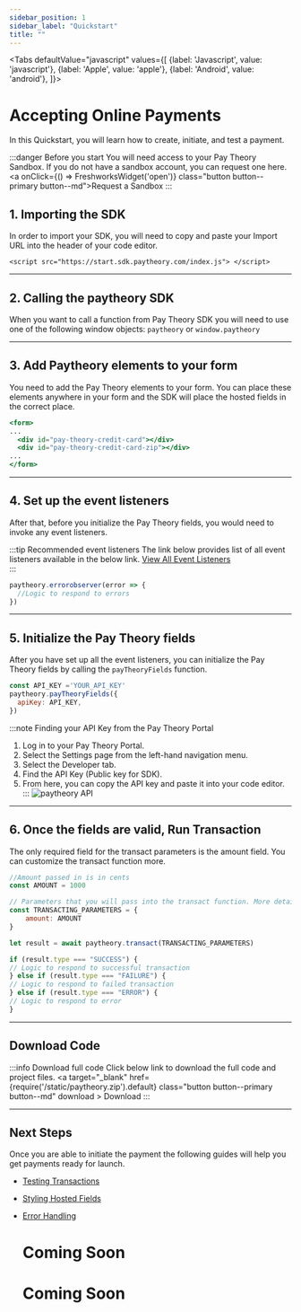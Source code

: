 ```yaml
---
sidebar_position: 1
sidebar_label: "Quickstart"
title: ""
---
```



<Tabs
  defaultValue="javascript"
  values={[
    {label: 'Javascript', value: 'javascript'},
    {label: 'Apple', value: 'apple'},
    {label: 'Android', value: 'android'},
  ]}>
  
  <TabItem value="javascript">

# Accepting Online Payments
In this Quickstart, you will learn how to create, initiate, and test a payment.

:::danger Before you start
You will need access to your Pay Theory Sandbox. If you do not have a sandbox account, you can request one here.
<a onClick={() => FreshworksWidget('open')} class="button button--primary button--md">Request a Sandbox </a>
:::

## 1. Importing the SDK
In order to import your SDK, you will need to copy and paste your Import URL into the header of your code editor.

```
<script src="https://start.sdk.paytheory.com/index.js"> </script>
```
***

## 2. Calling the paytheory SDK
When you want to call a function from Pay Theory SDK you will need to use one of the following window objects:
` paytheory ` or ` window.paytheory `
***

## 3. Add Paytheory elements to your form 
You need to add the Pay Theory elements to your form. You can place these elements anywhere in your form and the SDK will place the hosted fields in the correct place.

```jsx
<form>
...
  <div id="pay-theory-credit-card"></div>
  <div id="pay-theory-credit-card-zip"></div>
...
</form>
```
***

## 4. Set up the event listeners
After that, before you initialize the Pay Theory fields, you would need to invoke any event listeners.

:::tip  Recommended event listeners
The link below provides list of all event listeners available in the below link.
<a href= "../../tutorial-extras/WEB/EVENT_LISTENERS" class="button button--primary button--md">View All Event Listeners</a>  
:::

```jsx
paytheory.errorobserver(error => {
  //Logic to respond to errors
})
```
***

## 5. Initialize the Pay Theory fields
After you have set up all the event listeners, you can initialize the Pay Theory fields by calling the 
` payTheoryFields `  function.

```jsx
const API_KEY ='YOUR_API_KEY'
paytheory.payTheoryFields({
  apiKey: API_KEY,
})
```
:::note Finding your API Key from the Pay Theory Portal
1. Log in to your Pay Theory Portal.
2. Select the Settings page from the left-hand navigation menu.
3. Select the Developer tab.
4. Find the API Key (Public key for SDK).
5. From here, you can copy the API key and paste it into your code editor.
:::
<img src="/img/paytheory-API.jpg" alt="paytheory API" ></img>

***

## 6. Once the fields are valid, Run Transaction
The only required field for the transact parameters is the amount field. You can customize the transact function more.
```jsx
//Amount passed in is in cents
const AMOUNT = 1000

// Parameters that you will pass into the transact function. More details below.
const TRANSACTING_PARAMETERS = { 
    amount: AMOUNT
}

let result = await paytheory.transact(TRANSACTING_PARAMETERS)

if (result.type === "SUCCESS") {
// Logic to respond to successful transaction
} else if (result.type === "FAILURE") {
// Logic to respond to failed transaction
} else if (result.type === "ERROR") {
// Logic to respond to error
}
```
***


## Download Code
:::info Download full code
Click below link to download the full code and project files.
<a  target="\_blank" href={require('/static/paytheory.zip').default}  class="button button--primary button--md" download > Download </a>
:::
***

## Next Steps
Once you are able to initiate the payment the following guides will help you get payments ready for launch.
* [Testing Transactions](../Testing)
* [Styling Hosted Fields](./StylingPayTheoryFields)
* [Error Handling](./Errorhandling)



  </TabItem>

  <TabItem value="apple">
  
  <h1 style={{marginTop: "24px"}}>Coming Soon</h1>
  
  </TabItem>
  <TabItem value="android">
  
  <h1 style={{marginTop: "24px"}}>Coming Soon</h1> 
  </TabItem>
</Tabs>






